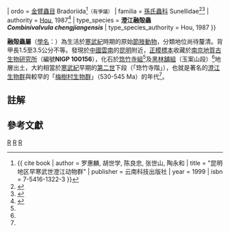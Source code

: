 {{Automatic Taxobox
| taxon = Combinivalvula
| fossil_range = {{fossil_range|530|520|earliest=532|latest=509|ref=<ref>{{ cite journal | author = 张文堂; L. E. 巴比库克（Loren E. Babcock）; 项礼文; 孙卫国; 罗惠麟; 蒋志文 | title = "云南澄江早寒武世地层并论中国的 ''Parabadiella''，摩洛哥的 ''Abadiella'' 及澳大利亚的 ''Abadiella huoi''" | journal = 古生物学报 | volume = 40 | issue = 3 | pages = 294–309 | year = 2001 | issn = 1000-3118 }}</ref>}}
| ordo = [[金臂蟲目|金臂蟲目]] Bradoriida<ref name = "Luo">{{ cite book | author = 罗惠麟, 胡世学, 陈良忠, 张世山, 陶永和 | title = "昆明地区早寒武世澄江动物群" | publisher = 云南科技出版社 | year = 1999 | isbn = 7-5416-1322-3 }}</ref><small>（有爭議）</small>
| familia = [[孫氏蟲科|孫氏蟲科]] Sunellidae<ref name = "Zhang">{{cite journal | author = Zhang, X.（張興亮）; Shu, D.（[[舒德干|舒德干]]） | title = "Soft anatomy of sunellid arthropods from the Chengjiang Lagerstatte, Lower Cambrian of Southwest China" | url = https://archive.org/details/sim_journal-of-paleontology_2007-11_81_6/page/1412 | journal = Journal of Paleontology | volume = 81 | issue = 6 | year = 2007 | pages = 1412–1422 }}</ref><ref name = "Huo">{{cite journal | author = 霍世诚, 舒德干, 赵靖舟 | title = "寒武纪高肌虫的研究" | journal = 地质学报 | volume = | issue = 1 | year = 1986 | pages = 18–30 | url = http://www.geojournals.cn/dzxbe/ch/reader/create_pdf.aspx?file_no=19860102&flag=1&journal_id=dzxbe&year_id=1986 }}</ref>
| authority = [[侯先光|Hou]], 1987<ref name = "Hou1987">{{cite journal | author = 侯先光 | title = "云南澄江早寒武世大型双瓣壳节肢动物" | journal = 古生物學報 | volume = 26 | issue = 3 | year = 1987 | url = | pages = pp.286–298, pls. 1–6 }}</ref>
| type_species = '''澄江融殻蟲<br>''Combinivalvula chengjiangensis'''''
| type_species_authority = Hou, 1987
}}

'''融殻蟲屬'''（[[學名|學名]]：{{lang|la|''Combinivalvula''}}）為生活於[[寒武紀|寒武紀]]時期的原始[[節肢動物|節肢動物]]，分類地位尚待釐清。背甲長1.5至3.5公分不等。發現於[[中國|中國]][[雲南|雲南]]的[[昆明|昆明]]附近，[[正模標本|正模標本]]收藏於[[南京地質古生物研究所|南京地質古生物研究所]]（編號'''NIGP 100156'''{{noteTag|1=包含正模標本在內，於1987年首次被發表的融殻蟲屬[[化石|化石]]共有八具（NIGP 100156 至 100163），詳細請見[http://159.226.74.248:8000/bbzl_view.jsp?wztm=%D4%C6%C4%CF%B3%CE%BD%AD%D4%E7%BA%AE%CE%E4%CA%C0%B4%F3%D0%CD%CB%AB%B0%EA%BF%C7%BD%DA%D6%AB%B6%AF%CE%EF 南京地質古生物研究所官方網站上的記錄]。}}），化石於[[筇竹寺組|筇竹寺組]]<ref name = "Hou1987"/>及[[黑林舖組|黑林舖組]]（玉案山段）<ref name = "Luo"/>地層出土，大約相當於[[寒武紀|寒武紀]]早期的[[寒武纪第二世|第二世]]下段（「筇竹寺階」），也就是著名的[[澂江化石地|澄江生物群]]與較早的「[[梅樹村生物群|梅樹村生物群]]」（530-545 Ma）的年代<ref name = "Luo"/>。

== 註解 ==
{{noteFoot}}

== 參考文獻 ==
{{Reflist}}
{{Taxonbar}}
[[Category:寒武紀動物|R]]
[[Category:澄江動物群|R]]
[[Category:_1987年描述的分类群|R]]